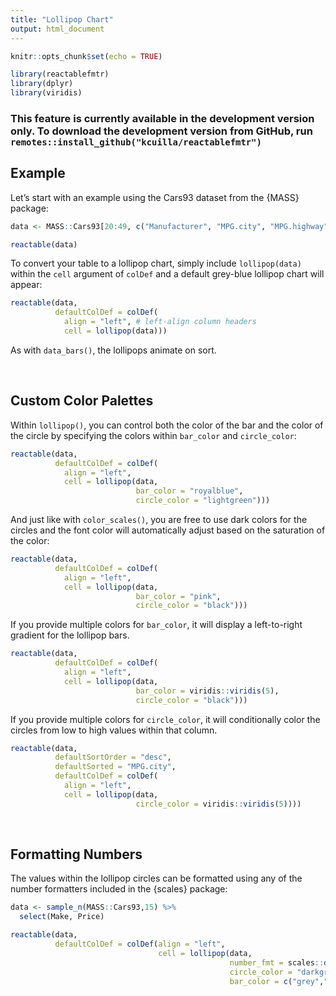 ---
title: "Lollipop Chart"
output: html_document
---

```{r setup, include=FALSE}
knitr::opts_chunk$set(echo = TRUE)
```

```{r, include=FALSE}
library(reactablefmtr)
library(dplyr)
library(viridis)
```

### This feature is currently available in the development version only. To download the development version from GitHub, run `remotes::install_github("kcuilla/reactablefmtr")`

## Example

Let's start with an example using the Cars93 dataset from the {MASS} package:   

```{r}
data <- MASS::Cars93[20:49, c("Manufacturer", "MPG.city", "MPG.highway")]

reactable(data)
```

To convert your table to a lollipop chart, simply include `lollipop(data)` within the `cell` argument of `colDef` and a default grey-blue lollipop chart will appear:

```{r}
reactable(data,
          defaultColDef = colDef(
            align = "left", # left-align column headers
            cell = lollipop(data)))
```

As with `data_bars()`, the lollipops animate on sort.

<br>

## Custom Color Palettes

Within `lollipop()`, you can control both the color of the bar and the color of the circle by specifying the colors within `bar_color` and `circle_color`: 

```{r}
reactable(data,
          defaultColDef = colDef(
            align = "left", 
            cell = lollipop(data,
                            bar_color = "royalblue",
                            circle_color = "lightgreen")))
```

And just like with `color_scales()`, you are free to use dark colors for the circles and the font color will automatically adjust based on the saturation of the color:

```{r}
reactable(data,
          defaultColDef = colDef(
            align = "left", 
            cell = lollipop(data,
                            bar_color = "pink",
                            circle_color = "black")))
```

If you provide multiple colors for `bar_color`, it will display a left-to-right gradient for the lollipop bars.

```{r}
reactable(data,
          defaultColDef = colDef(
            align = "left", 
            cell = lollipop(data,
                            bar_color = viridis::viridis(5),
                            circle_color = "black")))
```

If you provide multiple colors for `circle_color`, it will conditionally color the circles from low to high values within that column.

```{r}
reactable(data,
          defaultSortOrder = "desc",
          defaultSorted = "MPG.city",
          defaultColDef = colDef(
            align = "left", 
            cell = lollipop(data,
                            circle_color = viridis::viridis(5))))
```

<br>

## Formatting Numbers

The values within the lollipop circles can be formatted using any of the number formatters included in the {scales} package:

```{r}
data <- sample_n(MASS::Cars93,15) %>% 
  select(Make, Price)

reactable(data,
          defaultColDef = colDef(align = "left", 
                                 cell = lollipop(data, 
                                                 number_fmt = scales::dollar_format(accuracy = 0.1),
                                                 circle_color = "darkgreen",
                                                 bar_color = c("grey","lightgrey","white"))))
```

